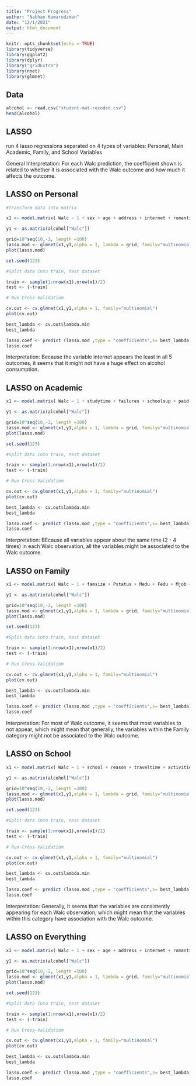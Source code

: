 ```yaml
---
title: "Project Progress"
author: "Nabhan Kamarudzman"
date: "12/1/2021"
output: html_document
---
```


```r
knitr::opts_chunk$set(echo = TRUE)
library(tidyverse)
library(ggplot2)
library(dplyr)
library("gridExtra") 
library(nnet)
library(glmnet)
```

## Data

```r
alcohol <- read.csv("student-mat-recoded.csv")
head(alcohol)
```

## LASSO

run 4 lasso regressions separated on 4 types of variables: Personal, Main Academic, Family, and School Variables\n

General Interpretation: For each Walc prediction, the coefficient shown is related to whether it is associated with the Walc outcome and how much it affects the outcome.

## LASSO on Personal

```r

#Transform data into matrix

x1 <- model.matrix( Walc ~ 1 + sex + age + address + internet + romantic + health, alcohol)[,-1]

y1 <- as.matrix(alcohol["Walc"])

grid=10^seq(10,-2, length =100)
lasso.mod <- glmnet(x1,y1,alpha = 1, lambda = grid, family="multinomial")
plot(lasso.mod)

```

```r
set.seed(123)

#Split data into train, test dataset

train <- sample(1:nrow(x1),nrow(x1)/2)
test <- (-train)

# Run Cross-Validatiom

cv.out <- cv.glmnet(x1,y1,alpha = 1, family="multinomial")
plot(cv.out)

best_lambda <- cv.out$lambda.min
best_lambda

lasso.coef <- predict (lasso.mod ,type = "coefficients",s= best_lambda)
lasso.coef
```

Interpretation: Because the variable internet appears the least in all 5 outcomes, it seems that it might not have a huge effect on alcohol consumption.

## LASSO on Academic

```r

x1 <- model.matrix( Walc ~ 1 + studytime + failures + schoolsup + paid + nursery + higher + G1 + G2 + G3, alcohol)[,-1]

y1 <- as.matrix(alcohol["Walc"])

grid=10^seq(10,-2, length =100)
lasso.mod <- glmnet(x1,y1,alpha = 1, lambda = grid, family="multinomial")
plot(lasso.mod)
```

```r
set.seed(123)

#Split data into train, test dataset

train <- sample(1:nrow(x1),nrow(x1)/2)
test <- (-train)

# Run Cross-Validatiom

cv.out <- cv.glmnet(x1,y1,alpha = 1, family="multinomial")
plot(cv.out)

best_lambda <- cv.out$lambda.min
best_lambda

lasso.coef <- predict (lasso.mod ,type = "coefficients",s= best_lambda)
lasso.coef
```

Interpretation: BEcause all variables appear about the same time (2 - 4 times) in each Walc observation, all the variables might be associated to the Walc outcome.

## LASSO on Family

```r

x1 <- model.matrix( Walc ~ 1 + famsize + Pstatus + Medu + Fedu + Mjob + Fjob + guardian + famsup + famrel, alcohol)[,-1]

y1 <- as.matrix(alcohol["Walc"])

grid=10^seq(10,-2, length =100)
lasso.mod <- glmnet(x1,y1,alpha = 1, lambda = grid, family="multinomial")
plot(lasso.mod)
```


```r
set.seed(123)

#Split data into train, test dataset

train <- sample(1:nrow(x1),nrow(x1)/2)
test <- (-train)

# Run Cross-Validatiom

cv.out <- cv.glmnet(x1,y1,alpha = 1, family="multinomial")
plot(cv.out)

best_lambda <- cv.out$lambda.min
best_lambda

lasso.coef <- predict (lasso.mod ,type = "coefficients",s= best_lambda)
lasso.coef
```

Interpretation: For most of Walc outcome, it seems that most variables to not appear, which might mean that generally, the variables within the Family category might not be associated to the Walc outcome.

## LASSO on School

```r

x1 <- model.matrix( Walc ~ 1 + school + reason + traveltime + activities + freetime + goout + absences, alcohol)[,-1]

y1 <- as.matrix(alcohol["Walc"])

grid=10^seq(10,-2, length =100)
lasso.mod <- glmnet(x1,y1,alpha = 1, lambda = grid, family="multinomial")
plot(lasso.mod)
```


```r
set.seed(123)

#Split data into train, test dataset

train <- sample(1:nrow(x1),nrow(x1)/2)
test <- (-train)

# Run Cross-Validatiom

cv.out <- cv.glmnet(x1,y1,alpha = 1, family="multinomial")
plot(cv.out)

best_lambda <- cv.out$lambda.min
best_lambda

lasso.coef <- predict (lasso.mod ,type = "coefficients",s= best_lambda)
lasso.coef
```

Interpretation: Generally, it seems that the variables are consistently appearing for each Walc observation, which might mean that the variables within this category have association with the Walc outcome.

## LASSO on Everything

```r

x1 <- model.matrix( Walc ~ 1 + sex + age + address + internet + romantic + health + studytime + failures + schoolsup + paid + nursery + higher + G1 + G2 + G3 + famsize + Pstatus + Medu + Fedu + Mjob + Fjob + guardian + famsup + famrel + school + reason + traveltime + activities + freetime + goout + absences, alcohol)[,-1]

y1 <- as.matrix(alcohol["Walc"])

grid=10^seq(10,-2, length =100)
lasso.mod <- glmnet(x1,y1,alpha = 1, lambda = grid, family="multinomial")
plot(lasso.mod)

```

```r
set.seed(123)

#Split data into train, test dataset

train <- sample(1:nrow(x1),nrow(x1)/2)
test <- (-train)

# Run Cross-Validatiom

cv.out <- cv.glmnet(x1,y1,alpha = 1, family="multinomial")
plot(cv.out)

best_lambda <- cv.out$lambda.min
best_lambda

lasso.coef <- predict (lasso.mod ,type = "coefficients",s= best_lambda)
lasso.coef
```




